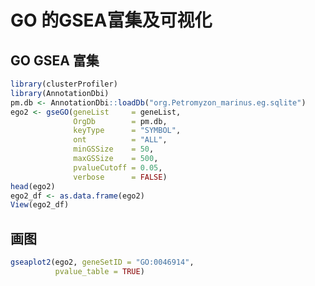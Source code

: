 # GO 的GSEA富集及可视化

## GO GSEA 富集

```r
library(clusterProfiler)
library(AnnotationDbi)
pm.db <- AnnotationDbi::loadDb("org.Petromyzon_marinus.eg.sqlite")
ego2 <- gseGO(geneList     = geneList,
              OrgDb        = pm.db,
              keyType      = "SYMBOL",
              ont          = "ALL",
              minGSSize    = 50,
              maxGSSize    = 500,
              pvalueCutoff = 0.05,
              verbose      = FALSE)
head(ego2)
ego2_df <- as.data.frame(ego2)
View(ego2_df)
```

## 画图

```r
gseaplot2(ego2, geneSetID = "GO:0046914",
          pvalue_table = TRUE)
```